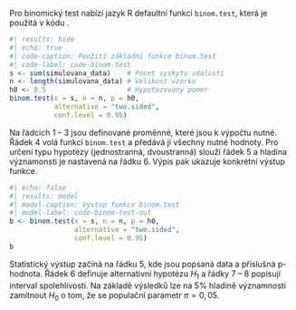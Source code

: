 Pro binomický test nabízí jazyk R defaultní funkci `binom.test`, která je
použitá v kódu \ref{code-binom-test}.

```{r}
#| results: hide
#| echo: true
#| code-caption: Použití základní funkce binom.test
#| code-label: code-binom-test
s <- sum(simulovana_data)    # Pocet vyskytu udalosti
n <- length(simulovana_data) # Velikost vzorku
h0 <- 0.5                    # Hypotezovany pomer
binom.test(x = s, n = n, p = h0,
           alternative = "two.sided",
           conf.level = 0.95)
```

Na řádcích 1 -- 3 jsou definované proměnné, které jsou k výpočtu nutné.
Řádek 4 volá funkci `binom.test` a předává jí všechny nutné hodnoty. Pro určení
typu hypotézy (jednostranná, dvoustranná) slouží řádek 5 a hladina významonsti
je nastavená na řádku 6. Výpis \ref{code-binom-test-out} pak ukazuje konkrétní 
výstup funkce.

```{r}
#| echo: false
#| results: model
#| model-caption: Výstup funkce binom.test
#| model-label: code-binom-test-out
b <- binom.test(x = s, n = n, p = h0,
                alternative = "two.sided",
                conf.level = 0.95)
b
```

Statistický výstup začíná na řádku 5, kde jsou popsaná data a příslušná
p-hodnota. Řádek 6 definuje alternativní hypotézu $H_1$ a řádky 7 -- 8 popisují
interval spolehlivosti. Na základě výsledků lze na 5% hladině významnosti 
zamítnout $H_0$ o tom, že se populační parametr $\pi = 0,05$.